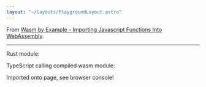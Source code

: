 ```yaml
---
layout: "~/layouts/PlaygroundLayout.astro"
---
```



From [Wasm by Example - Importing Javascript Functions Into WebAssembly](https://wasmbyexample.dev/examples/importing-javascript-functions-into-webassembly/importing-javascript-functions-into-webassembly.rust.en-us.html).

---

Rust module:

<Source
  path="../../../../rust/wasm-concepts-import-js-functions/src/lib.rs"
  lang="rs"
/>

TypeScript calling compiled wasm module:

<Source path="./import-js-functions/_app/app.ts" lang="ts" />
<app />

Imported onto page, see browser console!
